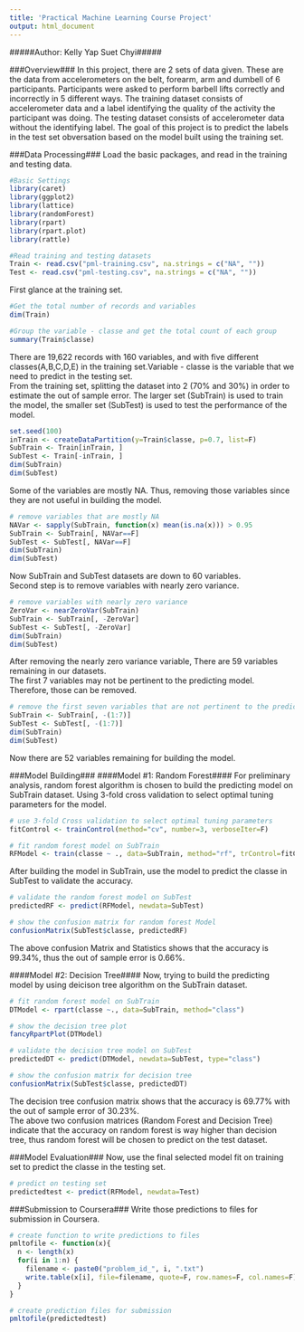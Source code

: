 ```yaml
---
title: 'Practical Machine Learning Course Project'
output: html_document
---
```

#####Author: Kelly Yap Suet Chyi#####

###Overview###
In this project, there are 2 sets of data given. These are the data from accelerometers on the belt, forearm, arm and dumbell of 6 participants. Participants were asked to perform barbell lifts correctly and incorrectly in 5 different ways. The training dataset consists of accelerometer data and a label identifying the quality of the activity the participant was doing. The testing dataset consists of accelerometer data without the identifying label. The goal of this project is to predict the labels in the test set obversation based on the model built using the training set. 


###Data Processing###
Load the basic packages, and read in the training and testing data.
```r
#Basic Settings
library(caret)
library(ggplot2)
library(lattice)
library(randomForest)
library(rpart)
library(rpart.plot)
library(rattle)

#Read training and testing datasets
Train <- read.csv("pml-training.csv", na.strings = c("NA", ""))
Test <- read.csv("pml-testing.csv", na.strings = c("NA", ""))
```

First glance at the training set.
```r
#Get the total number of records and variables
dim(Train)

#Group the variable - classe and get the total count of each group
summary(Train$classe)
```

There are 19,622 records with 160 variables, and with five different classes(A,B,C,D,E) in the training set.Variable - classe is the variable that we need to predict in the testing set. 
<br>
From the training set, splitting the dataset into 2 (70% and 30%) in order to estimate the out of sample error. The larger set (SubTrain) is used to train the model, the smaller set (SubTest) is used to test the performance of the model. 
```r
set.seed(100)
inTrain <- createDataPartition(y=Train$classe, p=0.7, list=F)
SubTrain <- Train[inTrain, ]
SubTest <- Train[-inTrain, ]
dim(SubTrain)
dim(SubTest)
```

Some of the variables are mostly NA. Thus, removing those variables since they are not useful in building the model. 
```r
# remove variables that are mostly NA
NAVar <- sapply(SubTrain, function(x) mean(is.na(x))) > 0.95
SubTrain <- SubTrain[, NAVar==F]
SubTest <- SubTest[, NAVar==F]
dim(SubTrain)
dim(SubTest)
```

Now SubTrain and SubTest datasets are down to 60 variables. 
<br>
Second step is to remove variables with nearly zero variance. 
```{r]}
# remove variables with nearly zero variance
ZeroVar <- nearZeroVar(SubTrain)
SubTrain <- SubTrain[, -ZeroVar]
SubTest <- SubTest[, -ZeroVar]
dim(SubTrain)
dim(SubTest)
```

After removing the nearly zero variance variable, There are 59 variables remaining in our datasets. 
<br>
The first 7 variables may not be pertinent to the predicting model. Therefore, those can be removed. 
```r
# remove the first seven variables that are not pertinent to the prediction model
SubTrain <- SubTrain[, -(1:7)]
SubTest <- SubTest[, -(1:7)]
dim(SubTrain)
dim(SubTest)
```

Now there are 52 variables remaining for building the model. 


###Model Building###
####Model #1: Random Forest####
For preliminary analysis, random forest algorithm is chosen to build the predicting model on SubTrain dataset. Using 3-fold cross validation to select optimal tuning parameters for the model.
```r
# use 3-fold Cross validation to select optimal tuning parameters
fitControl <- trainControl(method="cv", number=3, verboseIter=F)

# fit random forest model on SubTrain
RFModel <- train(classe ~ ., data=SubTrain, method="rf", trControl=fitControl)
```

After building the model in SubTrain, use the model to predict the classe in SubTest to validate the accuracy.
```r
# validate the random forest model on SubTest
predictedRF <- predict(RFModel, newdata=SubTest)

# show the confusion matrix for random forest Model
confusionMatrix(SubTest$classe, predictedRF)
```

The above confusion Matrix and Statistics shows that the accuracy is 99.34%, thus the out of sample error is 0.66%.

####Model #2: Decision Tree####
Now, trying to build the predicting model by using deicison tree algorithm on the SubTrain dataset.
```r
# fit random forest model on SubTrain
DTModel <- rpart(classe ~., data=SubTrain, method="class")

# show the decision tree plot
fancyRpartPlot(DTModel)

# validate the decision tree model on SubTest
predictedDT <- predict(DTModel, newdata=SubTest, type="class")

# show the confusion matrix for decision tree
confusionMatrix(SubTest$classe, predictedDT)
```

The decision tree confusion matrix shows that the accuracy is 69.77% with the out of sample error of 30.23%.
<br>
The above two confusion matrices (Random Forest and Decision Tree) indicate that the accuracy on random forest is way higher than decision tree, thus random forest will be chosen to predict on the test dataset.


###Model Evaluation###
Now, use the final selected model fit on training set to predict the classe in the testing set.  
```r
# predict on testing set
predictedtest <- predict(RFModel, newdata=Test)
```


###Submission to Coursera###
Write those predictions to files for submission in Coursera. 
```r
# create function to write predictions to files
pmltofile <- function(x){
  n <- length(x)
  for(i in 1:n) {
    filename <- paste0("problem_id_", i, ".txt")
    write.table(x[i], file=filename, quote=F, row.names=F, col.names=F)
  }
}

# create prediction files for submission
pmltofile(predictedtest)
```

